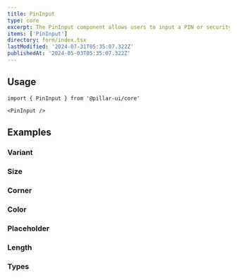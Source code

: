 ```yaml
---
title: PinInput
type: core
excerpt: The PinInput component allows users to input a PIN or security code using individual input fields, typically used for authentication or verification purposes.
items: ['PinInput']
directory: form/index.tsx
lastModified: '2024-07-31T05:35:07.322Z'
publishedAt: '2024-05-03T05:35:07.322Z'
---
```


## Usage

```tsx
import { PinInput } from '@pillar-ui/core'
```

```tsx
<PinInput />
```

## Examples

### Variant

<Playground direction="column" name="pinInputVariant" root="form/pinInput" />

### Size

<Playground direction="column" name="pinInputSize" root="form/pinInput" />

### Corner

<Playground direction="column" name="pinInputCorner" root="form/pinInput" />

### Color

<Playground direction="column" name="pinInputColor" root="form/pinInput" />

### Placeholder

<Playground direction="column" name="pinInputPlaceholder" root="form/pinInput" />

### Length

<Playground direction="column" name="pinInputLength" root="form/pinInput" />

### Types

<Playground direction="column" name="pinInputType" root="form/pinInput" />
